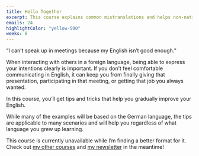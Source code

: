 ```yaml
---
title: Hello Together
excerpt: This course explains common mistranslations and helps non-native speakers feel more comfortable speaking English.
emails: 24
highlightColor: "yellow-500"
weeks: 8
---
```


“I can’t speak up in meetings because my English isn’t good enough.”

When interacting with others in a foreign language, being able to express your intentions clearly is important. If you don’t feel comfortable communicating in English, it can keep you from finally giving that presentation, participating in that meeting, or getting that job you always wanted.

In this course, you’ll get tips and tricks that help you gradually improve your English.

While many of the examples will be based on the German language, the tips are applicable to many scenarios and will help you regardless of what language you grew up learning.

<Flash type="info">
  This course is currently unavailable while I’m finding a better format for it. Check out <A href="/courses/">my other courses</A> and <A href="/newsletter/">my newsletter</A> in the meantime!
</Flash>
